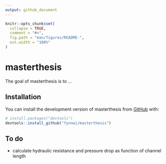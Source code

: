```yaml
---
output: github_document
---
```


<!-- README.md is generated from README.Rmd. Please edit that file -->

```r
knitr::opts_chunk$set(
  collapse = TRUE,
  comment = "#>",
  fig.path = "man/figures/README-",
  out.width = "100%"
)
```

# masterthesis

<!-- badges: start -->
<!-- badges: end -->

The goal of masterthesis is to ...

## Installation

You can install the development version of masterthesis from [GitHub](https://github.com/) with:

``` r
# install.packages("devtools")
devtools::install_github("fynnwi/masterthesis")
```


## To do

- calculate hydraulic resistance and pressure drop as function of channel length
